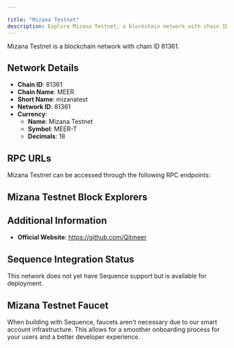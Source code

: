 ```yaml
---

title: "Mizana Testnet"
description: Explore Mizana Testnet, a blockchain network with chain ID 81361. Learn about its native currency, Mizana Testnet, and how to interact with the network.
---
```




Mizana Testnet is a blockchain network with chain ID 81361.

## Network Details

- **Chain ID**: 81361
- **Chain Name**: MEER
- **Short Name**: mizanatest
- **Network ID**: 81361
- **Currency**: 
  - **Name**: Mizana Testnet
  - **Symbol**: MEER-T
  - **Decimals**: 18

## RPC URLs

Mizana Testnet can be accessed through the following RPC endpoints:



## Mizana Testnet Block Explorers



## Additional Information

- **Official Website**: https://github.com/Qitmeer

## Sequence Integration Status

This network does not yet have Sequence support but is available for deployment.

## Mizana Testnet Faucet

When building with Sequence, faucets aren't necessary due to our smart account infrastructure. This allows for a smoother onboarding process for your users and a better developer experience.
